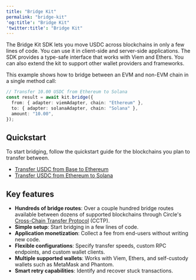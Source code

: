 ```yaml
---
title: "Bridge Kit"
permalink: "bridge-kit"
'og:title': "Bridge Kit"
'twitter:title': "Bridge Kit"
---
```


The Bridge Kit SDK lets you move USDC across blockchains in only a few lines of
code. You can use it in client-side and server-side applications. The SDK
provides a type-safe interface that works with Viem and Ethers. You can also
extend the kit to support other wallet providers and frameworks.

This example shows how to bridge between an EVM and non-EVM chain in a single
method call:



```typescript
// Transfer 10.00 USDC from Ethereum to Solana
const result = await kit.bridge({
  from: { adapter: viemAdapter, chain: "Ethereum" },
  to: { adapter: solanaAdapter, chain: "Solana" },
  amount: "10.00",
});
```

## Quickstart

To start bridging, follow the quickstart guide for the blockchains you plan to
transfer between.

* [Transfer USDC from Base to Ethereum](/bridge-kit/quickstarts/transfer-usdc-from-base-to-ethereum)
* [Transfer USDC from Ethereum to Solana](/bridge-kit/quickstarts/transfer-usdc-from-ethereum-to-solana)

## Key features

* **Hundreds of bridge routes**: Over a couple hundred bridge routes available
  between dozens of supported blockchains through Circle's
  [Cross-Chain Transfer Protocol](/cctp) (CCTP).
* **Simple setup**: Start bridging in a few lines of code.
* **Application monetization**: Collect a fee from end-users without writing new
  code.
* **Flexible configurations**: Specify transfer speeds, custom RPC endpoints,
  and custom wallet clients.
* **Multiple supported wallets**: Works with Viem, Ethers, and self-custody
  wallets such as MetaMask and Phantom.
* **Smart retry capabilities**: Identify and recover stuck transactions.
